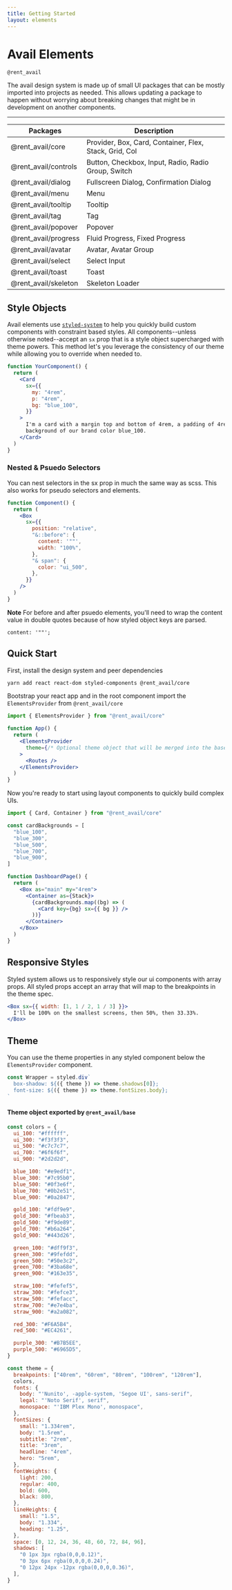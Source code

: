 ```yaml
---
title: Getting Started
layout: elements
---
```


# Avail Elements

`@rent_avail`

The avail design system is made up of small UI packages that can be mostly imported into projects as needed. This allows updating a package to happen without worrying about breaking changes that might be in development on another components.

---

| Packages             | Description                                            |
| -------------------- | ------------------------------------------------------ |
| @rent_avail/core     | Provider, Box, Card, Container, Flex, Stack, Grid, Col |
| @rent_avail/controls | Button, Checkbox, Input, Radio, Radio Group, Switch    |
| @rent_avail/dialog   | Fullscreen Dialog, Confirmation Dialog                 |
| @rent_avail/menu     | Menu                                                   |
| @rent_avail/tooltip  | Tooltip                                                |
| @rent_avail/tag      | Tag                                                    |
| @rent_avail/popover  | Popover                                                |
| @rent_avail/progress | Fluid Progress, Fixed Progress                         |
| @rent_avail/avatar   | Avatar, Avatar Group                                   |
| @rent_avail/select   | Select Input                                           |
| @rent_avail/toast    | Toast                                                  |
| @rent_avail/skeleton | Skeleton Loader                                        |

## Style Objects

Avail elements use [`styled-system`](https://styled-system.com) to help you quickly build custom components with constraint based styles. All components--unless otherwise noted--accept an `sx` prop that is a style object supercharged with theme powers. This method let's you leverage the consistency of our theme while allowing you to override when needed to.

```jsx
function YourComponent() {
  return (
    <Card
      sx={{
        my: "4rem",
        p: "4rem",
        bg: "blue_100",
      }}
    >
      I'm a card with a margin top and bottom of 4rem, a padding of 4rem, and a
      background of our brand color blue_100.
    </Card>
  )
}
```

### Nested & Psuedo Selectors

You can nest selectors in the sx prop in much the same way as scss. This also works for pseudo selectors and elements.

```jsx
function Component() {
  return (
    <Box
      sx={{
        position: "relative",
        "&::before": {
          content: '""',
          width: "100%",
        },
        "& span": {
          color: "ui_500",
        },
      }}
    />
  )
}
```

**Note**
For before and after psuedo elements, you'll need to wrap the content value in double quotes because of how styled object keys are parsed.

`content: '""';`

## Quick Start

First, install the design system and peer dependencies

```bash
yarn add react react-dom styled-components @rent_avail/core
```

Bootstrap your react app and in the root component import the `ElementsProvider` from `@rent_avail/core`

```jsx
import { ElementsProvider } from "@rent_avail/core"

function App() {
  return (
    <ElementsProvider
      theme={/* Optional theme object that will be merged into the base theme */}
    >
      <Routes />
    </ElementsProvider>
  )
}
```

Now you're ready to start using layout components to quickly build complex UIs.

```jsx
import { Card, Container } from "@rent_avail/core"

const cardBackgrounds = [
  "blue_100",
  "blue_300",
  "blue_500",
  "blue_700",
  "blue_900",
]

function DashboardPage() {
  return (
    <Box as="main" my="4rem">
      <Container as={Stack}>
        {cardBackgrounds.map((bg) => (
          <Card key={bg} sx={{ bg }} />
        ))}
      </Container>
    </Box>
  )
}
```

## Responsive Styles

Styled system allows us to responsively style our ui components with array props. All styled props accept an array that will map to the breakpoints in the theme spec.

```jsx
<Box sx={{ width: [1, 1 / 2, 1 / 3] }}>
  I'll be 100% on the smallest screens, then 50%, then 33.33%.
</Box>
```

## Theme

You can use the theme properties in any styled component below the `ElementsProvider` component.

```jsx
const Wrapper = styled.div`
  box-shadow: ${({ theme }) => theme.shadows[0]};
  font-size: ${({ theme }) => theme.fontSizes.body};
`
```

#### Theme object exported by `@rent_avail/base`

```js
const colors = {
  ui_100: "#ffffff",
  ui_300: "#f3f3f3",
  ui_500: "#c7c7c7",
  ui_700: "#6f6f6f",
  ui_900: "#2d2d2d",

  blue_100: "#e9edf1",
  blue_300: "#7c95b0",
  blue_500: "#0f3e6f",
  blue_700: "#0b2e51",
  blue_900: "#0a2847",

  gold_100: "#fdf9e9",
  gold_300: "#fbeab3",
  gold_500: "#f9de89",
  gold_700: "#b6a264",
  gold_900: "#443d26",

  green_100: "#dff9f3",
  green_300: "#9fefdd",
  green_500: "#50e3c2",
  green_700: "#3ba68e",
  green_900: "#163e35",

  straw_100: "#fefef5",
  straw_300: "#fefce3",
  straw_500: "#fefacc",
  straw_700: "#e7e4ba",
  straw_900: "#a2a082",

  red_300: "#F6A5B4",
  red_500: "#EC4261",

  purple_300: "#B7B5EE",
  purple_500: "#6965D5",
}

const theme = {
  breakpoints: ["40rem", "60rem", "80rem", "100rem", "120rem"],
  colors,
  fonts: {
    body: "'Nunito', -apple-system, 'Segoe UI', sans-serif",
    legal: "'Noto Serif', serif",
    monospace: "'IBM Plex Mono', monospace",
  },
  fontSizes: {
    small: "1.334rem",
    body: "1.5rem",
    subtitle: "2rem",
    title: "3rem",
    headline: "4rem",
    hero: "5rem",
  },
  fontWeights: {
    light: 200,
    regular: 400,
    bold: 600,
    black: 800,
  },
  lineHeights: {
    small: "1.5",
    body: "1.334",
    heading: "1.25",
  },
  space: [0, 12, 24, 36, 48, 60, 72, 84, 96],
  shadows: [
    "0 1px 3px rgba(0,0,0.12)",
    "0 3px 6px rgba(0,0,0,0.24)",
    "0 12px 24px -12px rgba(0,0,0,0.36)",
  ],
}
```
